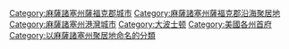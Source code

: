 {{Commonscat|Boston}}
{{cat main}}

{{DEFAULTSORT:Boston}}
[[Category:麻薩諸塞州薩福克郡城市|Category:麻薩諸塞州薩福克郡城市]]
[[Category:麻薩諸塞州薩福克郡沿海聚居地|Category:麻薩諸塞州薩福克郡沿海聚居地]]
[[Category:麻薩諸塞州港灣城市|Category:麻薩諸塞州港灣城市]]
[[Category:大波士顿|Category:大波士顿]]
[[Category:美國各州首府|Category:美國各州首府]]
[[Category:以麻薩諸塞州聚居地命名的分類|Category:以麻薩諸塞州聚居地命名的分類]]